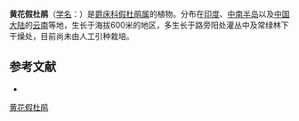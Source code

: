 {{Speciesbox
| name = 黄花假杜鹃
| status = 
| status_system = 
| image =
| genus = Barleria
| species = prionitis
| authority = L.
}}

'''黄花假杜鹃'''（[[学名|学名]]：{{lang|la|''Barleria prionitis''}}）是[[爵床科|爵床科]][[假杜鹃属|假杜鹃属]]的植物。分布在[[印度|印度]]、[[中南半岛|中南半岛]]以及[[中国大陆|中国大陆]]的[[云南|云南]]等地，生长于海拔600米的地区，多生长于路旁阳处灌丛中及常绿林下干燥处，目前尚未由人工引种栽培。

== 参考文献 ==
<div class="references-small">
* {{cite web| url =http://www.bioinfo.cn/db05/KmzwSpecies.php?action=view&id=18| title =黄花假杜鹃| work =《中国高等植物数据库全库》| publisher =中国科学院微生物研究所| author =昆明植物研究所| accessdate =2009-02-20| deadurl =yes| archiveurl =https://web.archive.org/web/20160305062540/http://www.bioinfo.cn/db05/KmzwSpecies.php?action=view&id=18| archivedate =2016-03-05}}
</div>
{{Taxonbar|from=Q2737029}}

[[Category:假杜鹃属|黄花假杜鹃]]


{{植物小作品}}